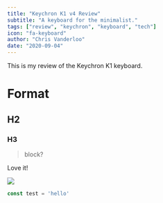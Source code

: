 ```yaml
---
title: "Keychron K1 v4 Review"
subtitle: "A keyboard for the minimalist."
tags: ["review", "keychron", "keyboard", "tech"]
icon: "fa-keyboard"
author: "Chris Vanderloo"
date: "2020-09-04"
---
```


This is my review of the Keychron K1 keyboard.

# Format
## H2
### H3
> block?

Love it!

![](https://image.shutterstock.com/image-vector/red-banner-examples-260nw-1150002041.jpg)

```javascript
const test = 'hello'
```